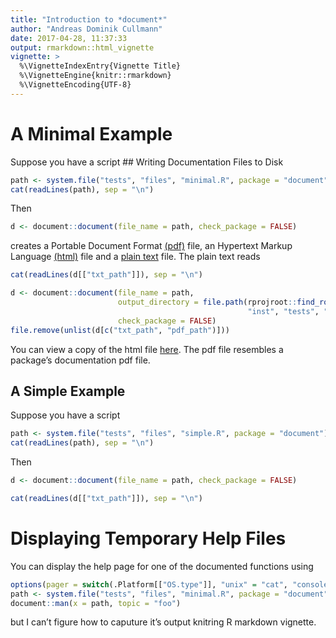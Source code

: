 ```yaml
---
title: "Introduction to *document*"
author: "Andreas Dominik Cullmann"
date: 2017-04-28, 11:37:33
output: rmarkdown::html_vignette
vignette: >
  %\VignetteIndexEntry{Vignette Title}
  %\VignetteEngine{knitr::rmarkdown}
  %\VignetteEncoding{UTF-8}
---
```



# A Minimal Example
Suppose you have a script
## Writing Documentation Files to Disk

```r
path <- system.file("tests", "files", "minimal.R", package = "document")
cat(readLines(path), sep = "\n")
```
Then
```r
d <- document::document(file_name = path, check_package = FALSE)
```
creates a
Portable Document Format 
[(pdf)](https://en.wikipedia.org/wiki/Portable_Document_Format) file,
an Hypertext Markup Language
[(html)](https://en.wikipedia.org/wiki/HTML) file and a 
[plain text](https://en.wikipedia.org/wiki/Plain_text) file.
The plain text reads
```r
cat(readLines(d[["txt_path"]]), sep = "\n")
```

```r
d <- document::document(file_name = path, 
                        output_directory = file.path(rprojroot::find_root(rprojroot::is_r_package), 
                                                     "inst", "tests", "files"),
                        check_package = FALSE)
file.remove(unlist(d[c("txt_path", "pdf_path")]))
```

You can view a copy of the html file [here](http://htmlpreview.github.io/?https://github.com/fvafrCU/document/blob/master/inst/tests/files/minimal.html). 
The pdf file resembles a package's documentation pdf file.


## A Simple Example
Suppose you have a script

```r
path <- system.file("tests", "files", "simple.R", package = "document")
cat(readLines(path), sep = "\n")
```
Then
```r
d <- document::document(file_name = path, check_package = FALSE)
```
```r
cat(readLines(d[["txt_path"]]), sep = "\n")
```

# Displaying Temporary Help Files
You can display the help page for one of the documented functions using
```r
options(pager = switch(.Platform[["OS.type"]], "unix" = "cat", "console"))
path <- system.file("tests", "files", "minimal.R", package = "document")
document::man(x = path, topic = "foo")
```
but I can't figure how to caputure it's output knitring R markdown vignette.
